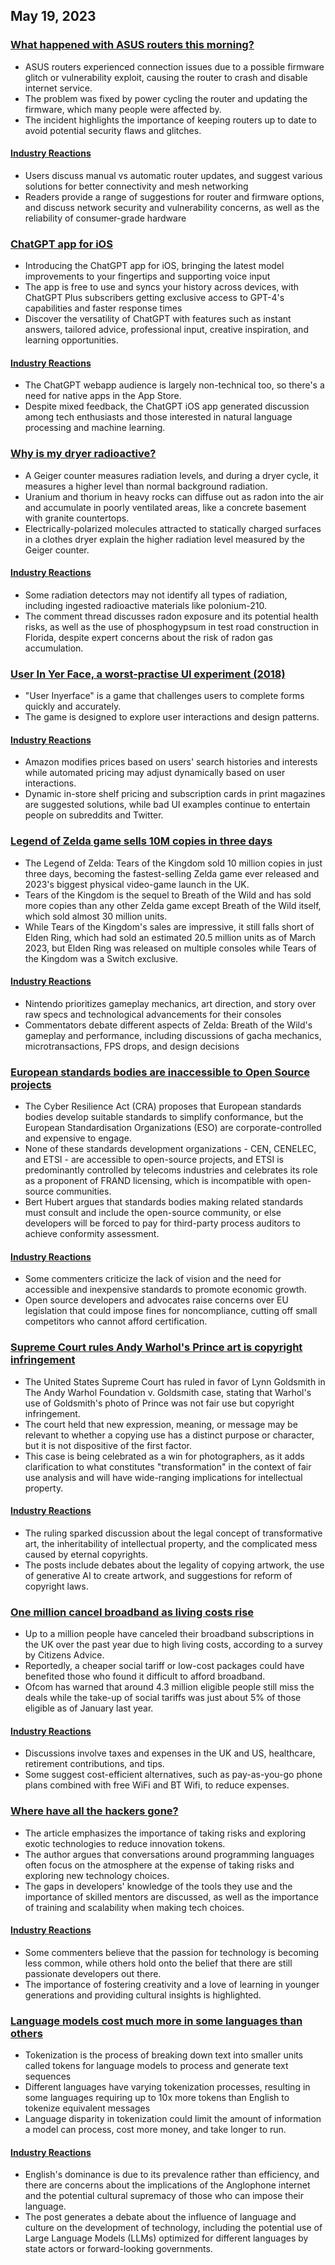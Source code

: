 

<CallToAction />

<Steps>

## May 19, 2023

### [What happened with ASUS routers this morning?](https://www.downtowndougbrown.com/2023/05/what-happened-with-asus-routers-this-morning/)

- ASUS routers experienced connection issues due to a possible firmware glitch or vulnerability exploit, causing the router to crash and disable internet service.
- The problem was fixed by power cycling the router and updating the firmware, which many people were affected by.
- The incident highlights the importance of keeping routers up to date to avoid potential security flaws and glitches.

#### [Industry Reactions](http://news.ycombinator.com/item?id=35983866)

- Users discuss manual vs automatic router updates, and suggest various solutions for better connectivity and mesh networking
- Readers provide a range of suggestions for router and firmware options, and discuss network security and vulnerability concerns, as well as the reliability of consumer-grade hardware

### [ChatGPT app for iOS](https://openai.com/blog/introducing-the-chatgpt-app-for-ios)

- Introducing the ChatGPT app for iOS, bringing the latest model improvements to your fingertips and supporting voice input
- The app is free to use and syncs your history across devices, with ChatGPT Plus subscribers getting exclusive access to GPT-4's capabilities and faster response times
- Discover the versatility of ChatGPT with features such as instant answers, tailored advice, professional input, creative inspiration, and learning opportunities.

#### [Industry Reactions](http://news.ycombinator.com/item?id=35990552)

- The ChatGPT webapp audience is largely non-technical too, so there's a need for native apps in the App Store.
- Despite mixed feedback, the ChatGPT iOS app generated discussion among tech enthusiasts and those interested in natural language processing and machine learning.

### [Why is my dryer radioactive?](https://physics.stackexchange.com/questions/764460/why-is-my-dryer-radioactive)

- A Geiger counter measures radiation levels, and during a dryer cycle, it measures a higher level than normal background radiation.
- Uranium and thorium in heavy rocks can diffuse out as radon into the air and accumulate in poorly ventilated areas, like a concrete basement with granite countertops.
- Electrically-polarized molecules attracted to statically charged surfaces in a clothes dryer explain the higher radiation level measured by the Geiger counter.

#### [Industry Reactions](http://news.ycombinator.com/item?id=35990858)

- Some radiation detectors may not identify all types of radiation, including ingested radioactive materials like polonium-210.
- The comment thread discusses radon exposure and its potential health risks, as well as the use of phosphogypsum in test road construction in Florida, despite expert concerns about the risk of radon gas accumulation.

### [User In Yer Face, a worst-practise UI experiment (2018)](https://userinyerface.com/)

- "User Inyerface" is a game that challenges users to complete forms quickly and accurately.
- The game is designed to explore user interactions and design patterns.

#### [Industry Reactions](http://news.ycombinator.com/item?id=35985240)

- Amazon modifies prices based on users' search histories and interests while automated pricing may adjust dynamically based on user interactions.
- Dynamic in-store shelf pricing and subscription cards in print magazines are suggested solutions, while bad UI examples continue to entertain people on subreddits and Twitter.

### [Legend of Zelda game sells 10M copies in three days](https://finance.yahoo.com/news/legend-zelda-game-sells-10-172603983.html)

- The Legend of Zelda: Tears of the Kingdom sold 10 million copies in just three days, becoming the fastest-selling Zelda game ever released and 2023's biggest physical video-game launch in the UK.
- Tears of the Kingdom is the sequel to Breath of the Wild and has sold more copies than any other Zelda game except Breath of the Wild itself, which sold almost 30 million units.
- While Tears of the Kingdom's sales are impressive, it still falls short of Elden Ring, which had sold an estimated 20.5 million units as of March 2023, but Elden Ring was released on multiple consoles while Tears of the Kingdom was a Switch exclusive.

#### [Industry Reactions](http://news.ycombinator.com/item?id=35986956)

- Nintendo prioritizes gameplay mechanics, art direction, and story over raw specs and technological advancements for their consoles
- Commentators debate different aspects of Zelda: Breath of the Wild's gameplay and performance, including discussions of gacha mechanics, microtransactions, FPS drops, and design decisions

### [European standards bodies are inaccessible to Open Source projects](https://blog.opensource.org/another-issue-with-the-cyber-resilience-act-european-standards-bodies-are-inaccessible-to-open-source-projects/)

- The Cyber Resilience Act (CRA) proposes that European standards bodies develop suitable standards to simplify conformance, but the European Standardisation Organizations (ESO) are corporate-controlled and expensive to engage.
- None of these standards development organizations - CEN, CENELEC, and ETSI - are accessible to open-source projects, and ETSI is predominantly controlled by telecoms industries and celebrates its role as a proponent of FRAND licensing, which is incompatible with open-source communities.
- Bert Hubert argues that standards bodies making related standards must consult and include the open-source community, or else developers will be forced to pay for third-party process auditors to achieve conformity assessment.

#### [Industry Reactions](http://news.ycombinator.com/item?id=35985590)

- Some commenters criticize the lack of vision and the need for accessible and inexpensive standards to promote economic growth.
- Open source developers and advocates raise concerns over EU legislation that could impose fines for noncompliance, cutting off small competitors who cannot afford certification.

### [Supreme Court rules Andy Warhol's Prince art is copyright infringement](https://petapixel.com/2023/05/18/supreme-court-rules-andy-warhols-prince-art-is-copyright-infringement/)

- The United States Supreme Court has ruled in favor of Lynn Goldsmith in The Andy Warhol Foundation v. Goldsmith case, stating that Warhol's use of Goldsmith's photo of Prince was not fair use but copyright infringement.
- The court held that new expression, meaning, or message may be relevant to whether a copying use has a distinct purpose or character, but it is not dispositive of the first factor.
- This case is being celebrated as a win for photographers, as it adds clarification to what constitutes "transformation" in the context of fair use analysis and will have wide-ranging implications for intellectual property.

#### [Industry Reactions](http://news.ycombinator.com/item?id=35991725)

- The ruling sparked discussion about the legal concept of transformative art, the inheritability of intellectual property, and the complicated mess caused by eternal copyrights.
- The posts include debates about the legality of copying artwork, the use of generative AI to create artwork, and suggestions for reform of copyright laws.

### [One million cancel broadband as living costs rise](https://www.bbc.com/news/technology-65622403)

- Up to a million people have canceled their broadband subscriptions in the UK over the past year due to high living costs, according to a survey by Citizens Advice.
- Reportedly, a cheaper social tariff or low-cost packages could have benefited those who found it difficult to afford broadband.
- Ofcom has warned that around 4.3 million eligible people still miss the deals while the take-up of social tariffs was just about 5% of those eligible as of January last year.

#### [Industry Reactions](http://news.ycombinator.com/item?id=35984928)

- Discussions involve taxes and expenses in the UK and US, healthcare, retirement contributions, and tips.
- Some suggest cost-efficient alternatives, such as pay-as-you-go phone plans combined with free WiFi and BT Wifi, to reduce expenses.

### [Where have all the hackers gone?](https://morepablo.com/2023/05/where-have-all-the-hackers-gone.html)

- The article emphasizes the importance of taking risks and exploring exotic technologies to reduce innovation tokens.
- The author argues that conversations around programming languages often focus on the atmosphere at the expense of taking risks and exploring new technology choices.
- The gaps in developers' knowledge of the tools they use and the importance of skilled mentors are discussed, as well as the importance of training and scalability when making tech choices.

#### [Industry Reactions](http://news.ycombinator.com/item?id=35986270)

- Some commenters believe that the passion for technology is becoming less common, while others hold onto the belief that there are still passionate developers out there.
- The importance of fostering creativity and a love of learning in younger generations and providing cultural insights is highlighted.

### [Language models cost much more in some languages than others](https://blog.yenniejun.com/p/all-languages-are-not-created-tokenized)

- Tokenization is the process of breaking down text into smaller units called tokens for language models to process and generate text sequences
- Different languages have varying tokenization processes, resulting in some languages requiring up to 10x more tokens than English to tokenize equivalent messages
- Language disparity in tokenization could limit the amount of information a model can process, cost more money, and take longer to run.

#### [Industry Reactions](http://news.ycombinator.com/item?id=35983707)

- English's dominance is due to its prevalence rather than efficiency, and there are concerns about the implications of the Anglophone internet and the potential cultural supremacy of those who can impose their language.
- The post generates a debate about the influence of language and culture on the development of technology, including the potential use of Large Language Models (LLMs) optimized for different languages by state actors or forward-looking governments.

</Steps>
